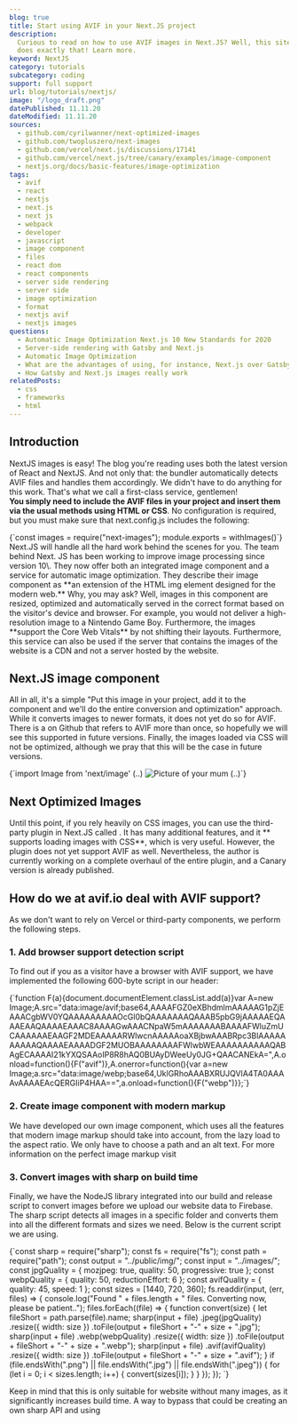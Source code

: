 ```yaml
---
blog: true
title: Start using AVIF in your Next.JS project
description:
  Curious to read on how to use AVIF images in Next.JS? Well, this site
  does exactly that! Learn more.
keyword: NextJS
category: tutorials
subcategory: coding
support: full support
url: blog/tutorials/nextjs/
image: "/logo_draft.png"
datePublished: 11.11.20
dateModified: 11.11.20
sources:
  - github.com/cyrilwanner/next-optimized-images
  - github.com/twopluszero/next-images
  - github.com/vercel/next.js/discussions/17141
  - github.com/vercel/next.js/tree/canary/examples/image-component
  - nextjs.org/docs/basic-features/image-optimization
tags:
  - avif
  - react
  - nextjs
  - next.js
  - next js
  - webpack
  - developer
  - javascript
  - image component
  - files
  - react dom
  - react components
  - server side rendering
  - server side
  - image optimization
  - format
  - nextjs avif
  - nextjs images
questions:
  - Automatic Image Optimization Next.js 10 New Standards for 2020
  - Server-side rendering with Gatsby and Next.js
  - Automatic Image Optimization
  - What are the advantages of using, for instance, Next.js over Gatsby, in that case?
  - How Gatsby and Next.js images really work
relatedPosts:
  - css
  - frameworks
  - html
---
```


## Introduction

NextJS images is easy! The blog you're reading uses both the latest version of React and NextJS. And not only that: the bundler automatically detects AVIF files and handles them accordingly. We didn't have to do anything for this work. That's what we call a first-class service, gentlemen!  
**You simply need to include the AVIF files in your project and insert them via the usual methods using HTML or CSS**. No configuration is required, but you must make sure that next.config.js includes the following:

<Syntax language="javascript">
  {`const images = require("next-images");
module.exports = withImages()`}
</Syntax>
Next.JS will handle all the hard work behind the scenes for you. The team behind
Next. JS has been working to improve image processing since version 10\. They now
offer both an integrated image component and a service for automatic image optimization.
They describe their image component as **an extension of the HTML img element designed
for the modern web.** Why, you may ask? Well, images in this component are resized,
optimized and automatically served in the correct format based on the visitor's device
and browser. For example, you would not deliver a high-resolution image to a Nintendo
Game Boy. Furthermore, the images **support the Core Web Vitals** by not shifting
their layouts. Furthermore, this service can also be used if the server that contains
the images of the website is a CDN and not a server hosted by the website.

## Next.JS image component

All in all, it's a simple "Put this image in your project, add it to the component and we'll do the entire conversion and optimization" approach. While it converts images to newer formats, it does not yet do so for AVIF. There is a <Link href="github.com/vercel/next.js/pull/20381" text="canary version" /> on Github that refers to AVIF more than once, so hopefully we will see this supported in future versions. Finally, the images loaded via CSS will not be optimized, although we pray that this will be the case in future versions.

<Syntax language="javascript">
  {`import Image from 'next/image'
(..)
  <Image
    src="/yourmum.jpg"
    alt="Picture of your mum"
    width={9001}
    height={0}
  />
(..)`}
</Syntax>

## Next Optimized Images

Until this point, if you rely heavily on CSS images, you can use the third-party plugin in Next.JS called <Link text="next-optimized-images" href="github.com/cyrilwanner/next-optimized-images" /> . It has many additional features, and it ** supports loading images with CSS**, which is very useful. However, the plugin does not yet support AVIF as well. Nevertheless, the author is currently working on a complete overhaul of the entire plugin, and a Canary version is already published.

## How do we at avif.io deal with AVIF support?

As we don't want to rely on Vercel or third-party components, we perform the following steps.

### 1. Add browser support detection script

To find out if you as a visitor have a browser with AVIF support, we have implemented the following 600-byte script in our header:

<Syntax language="javascript">
  {`function F(a){document.documentElement.classList.add(a)}var A=new Image;A.src="data:image/avif;base64,AAAAFGZ0eXBhdmlmAAAAAG1pZjEAAACgbWV0YQAAAAAAAAAOcGl0bQAAAAAAAQAAAB5pbG9jAAAAAEQAAAEAAQAAAAEAAAC8AAAAGwAAACNpaW5mAAAAAAABAAAAFWluZmUCAAAAAAEAAGF2MDEAAAAARWlwcnAAAAAoaXBjbwAAABRpc3BlAAAAAAAAAAQAAAAEAAAADGF2MUOBAAAAAAAAFWlwbWEAAAAAAAAAAQABAgECAAAAI21kYXQSAAoIP8R8hAQ0BUAyDWeeUy0JG+QAACANEkA=",A.onload=function(){F("avif")},A.onerror=function(){var a=new Image;a.src="data:image/webp;base64,UklGRhoAAABXRUJQVlA4TA0AAAAvAAAAEAcQERGIiP4HAA==",a.onload=function(){F("webp")}};`}
</Syntax>

### 2. Create image component with modern markup

We have developed our own image component, which uses all the features that modern image markup should take into account, from the lazy load to the aspect ratio. We only have to choose a path and an alt text. For more information on the perfect image markup visit <Link text="Guide to Image Performance." href="/blog/articles/optimize-images-for-web-performance/" />

### 3. Convert images with sharp on build time

Finally, we have the NodeJS library <Link text="sharp" href="sharp.pixelplumbing.com/" /> integrated into our build and release script to convert images before we upload our website data to Firebase. The sharp script detects all images in a specific folder and converts them into all the different formats and sizes we need. Below is the current script we are using.

<Syntax language="javascript">
  {`const sharp = require("sharp");
const fs = require("fs");
const path = require("path");
const output = "../public/img/";
const input = "../images/";
const jpgQuality = { mozjpeg: true, quality: 50, progressive: true };
const webpQuality = { quality: 50, reductionEffort: 6 };
const avifQuality = { quality: 45, speed: 1 };
const sizes = [1440, 720, 360];
fs.readdir(input, (err, files) => {
  console.log("Found " + files.length + " files. Converting now, please be patient..");
  files.forEach((file) => {
    function convert(size) {
      let fileShort = path.parse(file).name;
      sharp(input + file)
        .jpeg(jpgQuality)
        .resize({ width: size })
        .toFile(output + fileShort + "-" + size + ".jpg");
      sharp(input + file)
        .webp(webpQuality)
        .resize({ width: size })
        .toFile(output + fileShort + "-" + size + ".webp");
      sharp(input + file)
        .avif(avifQuality)
        .resize({ width: size })
        .toFile(output + fileShort + "-" + size + ".avif");
    }
    if (file.endsWith(".png") || file.endsWith(".jpg") || file.endsWith(".jpeg")) {
      for (let i = 0; i < sizes.length; i++) {
        convert(sizes[i]);
      }
    }
  });
});
`}
</Syntax>

Keep in mind that this is only suitable for website without many images, as it significantly increases build time. A way to bypass that could be creating an own sharp API and using <Link text="Incremental Static Regeneration." href="www.youtube.com/watch?v=nrfuN_Hyd3Y" />
